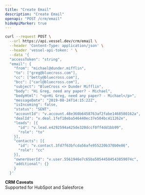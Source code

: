 ```yaml
---
title: "Create Email"
description: "Create Email"
openapi: "POST /crm/email"
hideApiMarker: true
---
```


<RequestExample>

```bash Request
curl --request POST \
  --url https://api.vessel.dev/crm/email \
  --header 'Content-Type: application/json' \
  --header 'vessel-api-token: ' \
  --data '{
  "accessToken": "string",
  "email": {
    "from": "michael@dunder.mifflin",
    "to": ["greg@bluecross.com"],
    "cc": ["betty@bluecross.com"],
    "bcc": ["carl@bluecross.com"],
    "subject": "BlueCross <> Dunder Mifflin",
    "body": "Hi Greg, need any paper? - Michael",
    "bodyHtml": "<p>Hi Greg, need any paper? - Michael</p>",
    "messageDate": "2019-08-24T14:15:22Z",
    "isIncoming": false,
    "status": "SENT",
    "accountId": "v.account.48e360b6458763af2fabe1468580162a",
    "dealId": "v.deal.1fef18eba546440ec37e504bc411262e",
    "leads": [{
      "id": "v.lead.e4292594a425de320dccf0ff4dd1bb99",
      "role": "to"
    }],
    "contacts": [{
      "id": "v.contact.3fd7f63bfcda56afe955220b370b0e86",
      "role": "cc"
    }],
    "ownerUserId": "v.user.5561946e7c65ba50544584543859074c",
    "additional": {}
    }
  }'
```

</RequestExample>

**CRM Caveats**  
Supported for HubSpot and Salesforce
